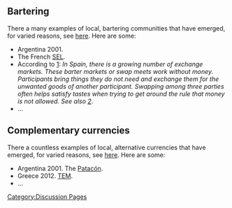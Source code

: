 [[Category:Discussion Pages]]

==Bartering==

There a many examples of local, bartering communities that have emerged, for varied reasons, see [http://en.wikipedia.org/wiki/Local_Exchange_Trading_System here]. Here are some:

* Argentina 2001.
* The French [http://fr.wikipedia.org/wiki/Syst%C3%A8me_d%27%C3%A9change_local SEL].
* According to [http://en.wikipedia.org/wiki/Barter]: ''In Spain, there is a growing number of exchange markets. These barter markets or swap meets work without money. Participants bring things they do not need and exchange them for the unwanted goods of another participant. Swapping among three parties often helps satisfy tastes when trying to get around the rule that money is not allowed. See also [http://faircompanies.com/videos/view/barcelonas-barter-markets-an-antidote-to-overconsumption/]''.
* ...

==Complementary currencies==

There a countless examples of local, alternative currencies that have emerged, for varied reasons, see [http://en.wikipedia.org/wiki/Complementary_currency here]. Here are some:

* Argentina 2001. The [http://en.wikipedia.org/wiki/Patacon Patacón].
* Greece 2012. [http://www.bbc.co.uk/news/business-17686384 TEM].
* ...